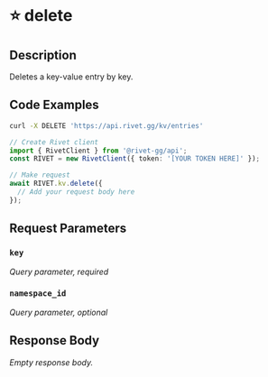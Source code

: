 

# ⭐️ delete

<ExperimentalFeature />

## Description

Deletes a key-value entry by key.


## Code Examples

<CodeGroup title='Request' tag='DELETE' label='https://api.rivet.gg/kv/entries'>

```bash {{ "title": "cURL" }}
curl -X DELETE 'https://api.rivet.gg/kv/entries'
```

```ts
// Create Rivet client
import { RivetClient } from '@rivet-gg/api';
const RIVET = new RivetClient({ token: '[YOUR TOKEN HERE]' });

// Make request
await RIVET.kv.delete({
  // Add your request body here
});
```

</CodeGroup>


## Request Parameters


### `key`

_Query parameter, required_





### `namespace_id`

_Query parameter, optional_





## Response Body

_Empty response body._
